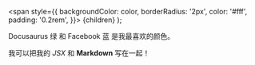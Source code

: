   <span
    style={{
      backgroundColor: color,
      borderRadius: '2px',
      color: '#fff',
      padding: '0.2rem',
    }}>
    {children}
  </span>
);

<Highlight color="#25c2a0">Docusaurus 绿</Highlight> 和 <Highlight color="#1877F2">Facebook 蓝</Highlight> 是我最喜欢的颜色。

我可以把我的 _JSX_ 和 **Markdown** 写在一起！